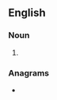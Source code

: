 ==English==

===Noun===
{{head|en|noun form}}

# {{plural of|abridger|lang=en}}

===Anagrams===
* {{anagrams|en|a=abdegirrs|brigaders}}